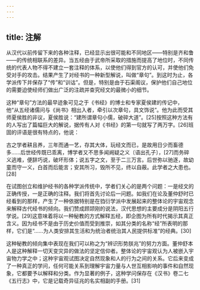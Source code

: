 ```yaml
---
---
---
```

title: 注解
---



从汉代以前传留下来的各种注释，已经显示出很可能和不同地区——特别是齐和鲁——的传统相联系的差异。当五经由于武帝所采取的措施而提高了地位时，不同传统的代表人物不得不建立一套注释的体系，以使他们得到官方的认可，并使他们免受对手的攻击。结果产生了对经书的一种新型解说，叫做“章句”。到这时为止，各学派传下并保存了“传”和“训诂”。但是，特别是由于石渠阁议，保护他们自己地位的需要迫使经师们做出广泛的注疏并查究经文的最微小的细节。

这种“章句”方法的最早迹象可见之于《书经》的博士和专家夏侯建的传记中，他“从五经诸儒问与《尚书》相出入者，牵引以次章句，具文饰说”。他为此而受其师夏侯胜的非议，夏侯胜说：“建所谓章句小儒，破碎大道”。[25]按照这种方法有的人写出了篇幅巨大的解说，据传有人对《书经》的第一句就写了两万字。[26]班固的评语是很有特点的，他说：

古之学者耕且养，三年而通一艺，存其大体，玩经文而已，是故用日少而畜德多……后世经传既已乖离，博学者又不思多闻阙疑之义〔语出孔子〕，[27]而务碎义逃难，便辞巧说，破坏形体；说五字之文，至于二三万言。后世弥以驰逐，故幼童而守一义，白首而后能言；安其所习，毁所不见，终以自蔽。此学者之大患也。[28]



在试图创立和维护经书的各种学派传统中，学者们关心的是两个问题：一是经文的正确传授，一是正确的注释。我们将首先讨论后一问题。如我们在论及董仲舒时已经看到的那样，产生了一种依据特别是在驺衍学派中发展起来的整体论的宇宙观念来解释古代经书的倾向。我们赞成顾颉刚的说法，汉代思想的主要成分是阴阳五行学说。[29]这意味着将以一种秘教的方式解释五经，即企图为所有时代揭示其真正含义。因为经书不是由于历史价值而受到推崇，如其分类的名称“经”所表明的那样，它们是“……为人类安排其生活和为统治者统治其人民提供标准”的经典。[30]

这种秘教的倾向集中表现在我们可以称之为“辨识形势朕兆”的努力方面。董仲舒本人是这种解释一切天变灾异的做法的坚定信仰者。整体论的宇宙观认为人被嵌入宇宙物力学之中；这种宇宙观试图决定自然现象和人的行为之间的关系。它后来变成了一种真正的学问，任何可能关系到理解宇宙力量与人世互相影响的事件和自然现象，它都要予以解释和分类。作为显著的例子，这种学问保存在《汉书》卷二七《五行志》中，它是记载奇异征兆的名实相副的手册。[31]